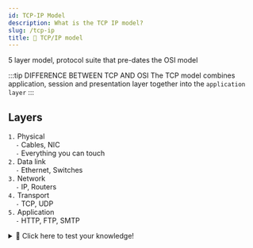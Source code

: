 ```yaml
---
id: TCP-IP Model
description: What is the TCP IP model?
slug: /tcp-ip
title: 📡 TCP/IP model
---
```


<p className="grey">5 layer model, protocol suite that pre-dates the OSI model</p>

:::tip DIFFERENCE BETWEEN TCP AND OSI
The TCP model combines application, session and presentation layer together into the `application layer`
:::

## Layers
`1.` Physical <br />
`ㅤ` `-` Cables, NIC <br />
`ㅤ` `-` Everything you can touch <br />
`2.` Data link <br />
`ㅤ` `-` Ethernet, Switches <br />
`3.` Network <br />
`ㅤ` `-` IP, Routers <br />
`4.` Transport <br />
`ㅤ` `-` TCP, UDP <br />
`5.` Application <br />
`ㅤ` `-` HTTP, FTP, SMTP <br />

<details>
  <summary>🧠 Click here to test your knowledge! </summary>

<iframe src="https://quizlet.com/680593023/match/embed?i=3loczc&x=1jj1" height="500" width="100%"></iframe>

</details>